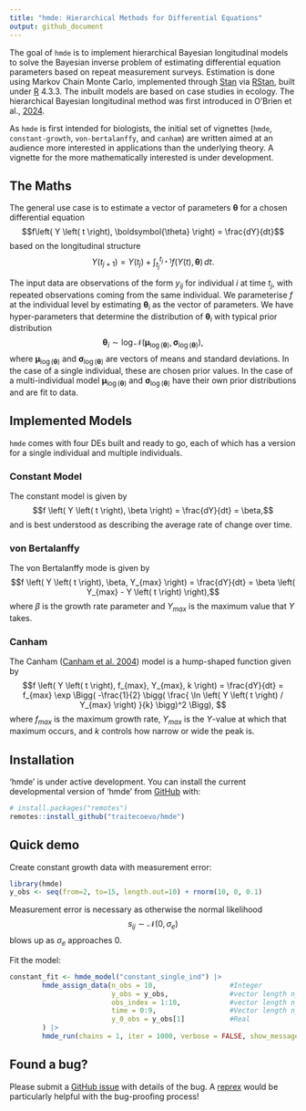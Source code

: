 ```yaml
---
title: "hmde: Hierarchical Methods for Differential Equations"
output: github_document
---
```


The goal of `hmde` is to implement hierarchical Bayesian longitudinal models to solve the Bayesian inverse problem of estimating differential equation parameters based on repeat measurement surveys. Estimation is done using Markov Chain Monte Carlo, implemented through
[Stan](https://mc-stan.org/) via [RStan](https://mc-stan.org/users/interfaces/rstan), built under [R](https://cran.r-project.org/) 4.3.3. The inbuilt models are based on case studies in ecology. The hierarchical Bayesian longitudinal method was first introduced in O'Brien et al., [2024](https://besjournals.onlinelibrary.wiley.com/doi/10.1111/2041-210X.14463).

As `hmde` is first intended for biologists, the initial set of vignettes (`hmde`, `constant-growth`, `von-bertalanffy`, and `canham`) are written aimed at an audience more interested in applications than the underlying theory. A vignette for the more mathematically interested is under development.

## The Maths

The general use case is to estimate a vector of parameters $\boldsymbol{\theta}$ for a chosen differential equation
$$f\left( Y \left( t \right), \boldsymbol{\theta} \right) = \frac{dY}{dt}$$ 
based on the longitudinal structure
$$Y \left( t_{j+1} \right) = Y\left( t_j \right) + \int_{t_j}^{t_{j+1}}f\left( Y \left( t \right), \boldsymbol{\theta} \right)\,dt. $$

The input data are observations of the form $y_{ij}$ for individual $i$ at time $t_j$, with repeated observations coming from the same individual. We parameterise $f$ at the individual level by estimating $\boldsymbol{\theta}_i$ as the vector of parameters. We have hyper-parameters that determine the distribution of $\boldsymbol{\theta}_i$ with typical prior distribution
$$\boldsymbol{\theta}_i \sim \log \mathcal{N}\left(\boldsymbol{\mu}_{\log\left(\boldsymbol{\theta}\right)}, \boldsymbol{\sigma}_{\log \left( \boldsymbol{\theta} \right)}\right), $$ 
where $\boldsymbol{\mu}_{\log\left(\boldsymbol{\theta}\right)}$ and $\boldsymbol{\sigma}_{\log\left(\boldsymbol{\theta}\right)}$ are vectors of means and standard deviations. In the case of a single individual, these are chosen prior values. In the case of a multi-individual model $\boldsymbol{\mu}_{\log\left(\boldsymbol{\theta}\right)}$ and $\boldsymbol{\sigma}_{\log\left(\boldsymbol{\theta}\right)}$ have their own prior distributions and are fit to data.

## Implemented Models

`hmde` comes with four DEs built and ready to go, each of which has a version for a single individual and multiple individuals.

### Constant Model

The constant model is given by
$$f \left( Y \left( t \right), \beta \right) = \frac{dY}{dt} = \beta,$$ 
and is best understood as describing the average rate of change over time.

### von Bertalanffy

The von Bertalanffy mode is given by
$$f \left( Y \left( t \right), \beta, Y_{max} \right) = \frac{dY}{dt} = \beta \left( Y_{max} - Y \left( t \right) \right),$$ 
where $\beta$ is the growth rate parameter and $Y_{max}$ is the maximum value that $Y$ takes.

### Canham

The Canham ([Canham et
al. 2004](https://doi.org/10.1890/1051-0761(2006)016%5B0540:NAOCTC%5D2.0.CO;2))
model is a hump-shaped function given by
$$f \left( Y \left( t \right), f_{max}, Y_{max}, k \right) = \frac{dY}{dt} = f_{max} \exp \Bigg( -\frac{1}{2} \bigg( \frac{ \ln \left( Y \left( t \right) / Y_{max} \right) }{k} \bigg)^2 \Bigg), $$ 
where $f_{max}$ is the maximum growth rate, $Y_{max}$ is the $Y$-value at which that maximum occurs, and $k$ controls how narrow or wide the peak is.

## 

## Installation

‘hmde’ is under active development. You can install the current
developmental version of ‘hmde’ from [GitHub](https://github.com/) with:

``` r
# install.packages("remotes")
remotes::install_github("traitecoevo/hmde")
```

## Quick demo

Create constant growth data with measurement error:

``` r
library(hmde)
y_obs <- seq(from=2, to=15, length.out=10) + rnorm(10, 0, 0.1)
```

Measurement error is necessary as otherwise the normal likelihood
$$s_{ij} \sim \mathcal{N}\left( 0, \sigma_e \right)$$ 
blows up as $\sigma_e$ approaches 0.

Fit the model:

``` r
constant_fit <- hmde_model("constant_single_ind") |>
        hmde_assign_data(n_obs = 10,                  #Integer
                         y_obs = y_obs,               #vector length n_obs
                         obs_index = 1:10,            #vector length n_obs
                         time = 0:9,                  #Vector length n_obs
                         y_0_obs = y_obs[1]           #Real
        ) |>
        hmde_run(chains = 1, iter = 1000, verbose = FALSE, show_messages = FALSE)
```

## Found a bug?

Please submit a [GitHub issue](https://github.com/traitecoevo/hmde/issues) with details of the bug. A [reprex](https://reprex.tidyverse.org/) would be particularly helpful with the bug-proofing process!
